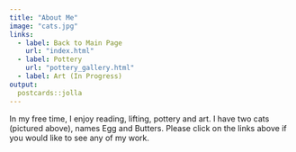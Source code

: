 ---
title: "About Me"
image: "cats.jpg"
links:
  - label: Back to Main Page
    url: "index.html"
  - label: Pottery
    url: "pottery_gallery.html"
  - label: Art (In Progress)
output:
  postcards::jolla
---
 
In my free time, I enjoy reading, lifting, pottery and art. I have two cats (pictured above), names Egg and Butters. Please click on the links above if you would like to see any of my work. 
